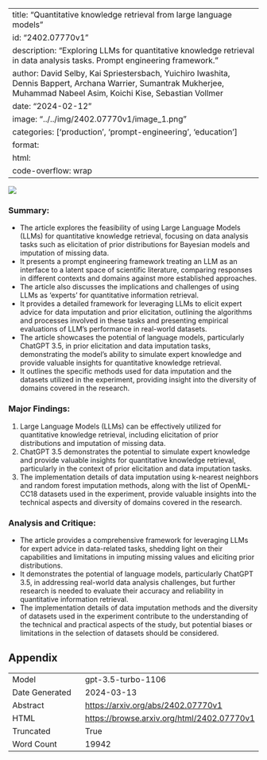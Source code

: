 
---
title: "Quantitative knowledge retrieval from large language models"
id: "2402.07770v1"
description: "Exploring LLMs for quantitative knowledge retrieval in data analysis tasks. Prompt engineering framework."
author: David Selby, Kai Spriestersbach, Yuichiro Iwashita, Dennis Bappert, Archana Warrier, Sumantrak Mukherjee, Muhammad Nabeel Asim, Koichi Kise, Sebastian Vollmer
date: "2024-02-12"
image: "../../img/2402.07770v1/image_1.png"
categories: ['production', 'prompt-engineering', 'education']
format:
  html:
    code-overflow: wrap
---

![](../../img/2402.07770v1/image_1.png)

### Summary:
- The article explores the feasibility of using Large Language Models (LLMs) for quantitative knowledge retrieval, focusing on data analysis tasks such as elicitation of prior distributions for Bayesian models and imputation of missing data.
- It presents a prompt engineering framework treating an LLM as an interface to a latent space of scientific literature, comparing responses in different contexts and domains against more established approaches.
- The article also discusses the implications and challenges of using LLMs as 'experts' for quantitative information retrieval.
- It provides a detailed framework for leveraging LLMs to elicit expert advice for data imputation and prior elicitation, outlining the algorithms and processes involved in these tasks and presenting empirical evaluations of LLM's performance in real-world datasets.
- The article showcases the potential of language models, particularly ChatGPT 3.5, in prior elicitation and data imputation tasks, demonstrating the model's ability to simulate expert knowledge and provide valuable insights for quantitative knowledge retrieval.
- It outlines the specific methods used for data imputation and the datasets utilized in the experiment, providing insight into the diversity of domains covered in the research.

### Major Findings:
1. Large Language Models (LLMs) can be effectively utilized for quantitative knowledge retrieval, including elicitation of prior distributions and imputation of missing data.
2. ChatGPT 3.5 demonstrates the potential to simulate expert knowledge and provide valuable insights for quantitative knowledge retrieval, particularly in the context of prior elicitation and data imputation tasks.
3. The implementation details of data imputation using k-nearest neighbors and random forest imputation methods, along with the list of OpenML-CC18 datasets used in the experiment, provide valuable insights into the technical aspects and diversity of domains covered in the research.

### Analysis and Critique:
- The article provides a comprehensive framework for leveraging LLMs for expert advice in data-related tasks, shedding light on their capabilities and limitations in imputing missing values and eliciting prior distributions.
- It demonstrates the potential of language models, particularly ChatGPT 3.5, in addressing real-world data analysis challenges, but further research is needed to evaluate their accuracy and reliability in quantitative information retrieval.
- The implementation details of data imputation methods and the diversity of datasets used in the experiment contribute to the understanding of the technical and practical aspects of the study, but potential biases or limitations in the selection of datasets should be considered.

## Appendix

|          |          |
|----------|----------|
| Model     | gpt-3.5-turbo-1106       |
| Date Generated     | 2024-03-13       |
| Abstract | [https://arxiv.org/abs/2402.07770v1](https://arxiv.org/abs/2402.07770v1)        |
| HTML     | [https://browse.arxiv.org/html/2402.07770v1](https://browse.arxiv.org/html/2402.07770v1)       |
| Truncated       | True       |
| Word Count       | 19942       |